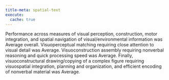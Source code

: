 ```yaml
---
title-meta: spatial-text
execute:
  cache: true
---
```


Performance across measures of visual perception, construction, motor
integration, and spatial navigation of visual/environmental information was
Average overall. Visuoperceptual matching requiring close attention to visual
detail was Average. Visuoconstruction assembly requiring nonverbal reasoning and
quick processing speed was Average. Finally, visuoconstructural drawing/copying
of a complex figure requiring visuospatial integration, planning and
organization, and efficient encoding of nonverbal material was Average.

<!-- glue -->
